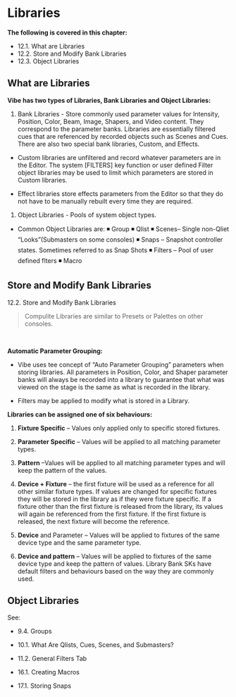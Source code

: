 # Libraries


**The following is covered in this chapter:**

- 12.1. What are Libraries
- 12.2. Store and Modify Bank Libraries
- 12.3. Object Libraries


## What are Libraries
**Vibe has two types of Libraries, Bank Libraries and Object Libraries:**

1.  Bank Libraries - Store commonly used parameter values for Intensity, Position, Color, Beam, Image, Shapers, and Video content. They correspond to the parameter banks. Libraries are essentially filtered cues that are referenced by recorded objects such as Scenes and Cues. There are also two special bank libraries, Custom, and Effects.
    

-   Custom libraries are unfiltered and record whatever parameters are in the Editor. The system [FILTERS] key function or user defined Filter object libraries may be used to limit which parameters are stored in Custom libraries.
    
-   Effect libraries store effects parameters from the Editor so that they do not have to be manually rebuilt every time they are required.
    

1.  Object Libraries - Pools of system object types.
-   Common Object Libraries are: 
◾ Group 
◾ Qlist 
◾ Scenes– Single non-Qliet "Looks"(Submasters on some consoles) 
◾ Snaps – Snapshot controller states. Sometimes referred to as Snap Shots 
◾ Filters – Pool of user defined flters 
◾ Macro



## Store and Modify Bank Libraries


12.2. Store and Modify Bank Libraries

>Compulite Libraries are similar to Presets or Palettes on other consoles.

**​**

**Automatic Parameter Grouping:**

-   Vibe uses tee concept of "Auto Parameter Grouping" parameters when storing libraries. All parameters in Position, Color, and Shaper parameter banks will always be recorded into a library to guarantee that what was viewed on the stage is the same as what is recorded in the library.
    
-   Filters may be applied to modify what is stored in a Library.
    

**Libraries can be assigned one of six behaviours:**

1.   **Fixture Specific** – Values only applied only to specific stored fixtures.
    
2.  **Parameter Specific** – Values will be applied to all matching parameter types.
    
3.   **Pattern** –Values will be applied to all matching parameter types and will keep the pattern of the values.
    
4.  **Device + Fixture** – the first fixture will be used as a reference for all other similar fixture types. If values are changed for specific fixtures they will be stored in the library as if they were fixture specific. If a fixture other than the first fixture is released from the library, its values will again be referenced from the first fixture. If the first fixture is released, the next fixture will become the reference.
    
5.  **Device** and Parameter – Values will be applied to fixtures of the same device type and the same parameter type.
    
6.   **Device and pattern** – Values will be applied to fixtures of the same device type and keep the pattern of values. Library Bank SKs have default filters and behaviours based on the way they are commonly used.

## Object Libraries


See:

-   9.4. Groups
    
-   10.1. What Are Qlists, Cues, Scenes, and Submasters?
    
-   11.2. General Filters Tab
    
-   16.1. Creating Macros
    
-   17.1. Storing Snaps


